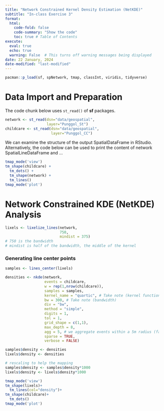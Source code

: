 ```yaml
---
title: "Network Constrained Kernel Density Estimation (NetKDE)"
subtitle: "In-class Exercise 3"
format:
  html:
    code-fold: false
    code-summary: "Show the code"
    toc: true # Table of Contents
execute:
  eval: true
  echo: true
  warning: False  # This turns off warning messages being displayed
date: 22 January, 2024
date-modified: "last-modified"
---
```


```r
pacman::p_load(sf, spNetwork, tmap, classInt, viridis, tidyverse)
```

# Data Import and Preparation

The code chunk below uses `st_read()` of **sf** packages.

```r
network <- st_read(dsn="data/geospatial",
                   layer="Punggol_St")
childcare <- st_read(dsn="data/geospatial",
                     layer="Punggol_CC")
```

We can examine the structure of the output SpatialDataFrame in RStudio. Alternatively, the code below can be used to print the content of network SpatialLineDataFrame and ...

```r
tmap_mode('view')
tm_shape(childcare) +
  tm_dots() +
  tm_shape(network) + 
  tm_lines()
tmap_mode('plot')
```

# Network Constrained KDE (NetKDE) Analysis

```r
lixels <- lixelize_lines(network,
                         750,
                         mindist = 375)
# 750 is the bandwidth
# mindist is half of the bandwidth, the middle of the kernel
```

### Generating line center points

```r
samples <- lines_center(lixels)
```

```r
densities <- nkde(network,
                  events = childcare,
                  w = rep(1,nrow(childcare)),
                  samples = samples, 
                  kernel_name = "quartic", # Take note (kernel function)
                  bw = 300, # Take note (bandwidth)
                  div = "bw",
                  method = "simple",
                  digits = 1,
                  tol = 1,
                  grid_shape = c(1,1),
                  max_depth = 8,
                  agg = 5, # we aggregate events within a 5m radius (faster calculation)
                  sparse = TRUE,
                  verbose = FALSE)
```

```r
samples$density <- densities
lixels$density <- densities

# rescaling to help the mapping
samples$density <- samples$density*1000
lixels$density <- lixels$density*1000
```

```r
tmap_mode('view')
tm_shape(lixels)+
  tm_lines(col="density")+
tm_shape(childcare)+
  tm_dots()
tmap_mode('plot')
```
